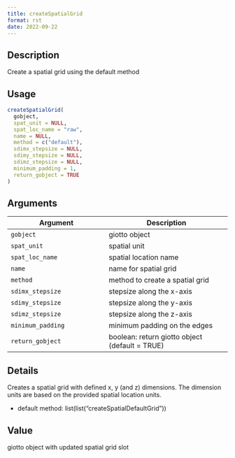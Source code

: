 ```yaml
--- 
title: createSpatialGrid 
format: rst 
date: 2022-09-22 
--- 
```


## Description

Create a spatial grid using the default method


## Usage

```r
createSpatialGrid(
  gobject,
  spat_unit = NULL,
  spat_loc_name = "raw",
  name = NULL,
  method = c("default"),
  sdimx_stepsize = NULL,
  sdimy_stepsize = NULL,
  sdimz_stepsize = NULL,
  minimum_padding = 1,
  return_gobject = TRUE
)
```


## Arguments

Argument      |Description
------------- |----------------
`gobject`     |     giotto object
`spat_unit`     |     spatial unit
`spat_loc_name`     |     spatial location name
`name`     |     name for spatial grid
`method`     |     method to create a spatial grid
`sdimx_stepsize`     |     stepsize along the x-axis
`sdimy_stepsize`     |     stepsize along the y-axis
`sdimz_stepsize`     |     stepsize along the z-axis
`minimum_padding`     |     minimum padding on the edges
`return_gobject`     |     boolean: return giotto object (default = TRUE)


## Details

Creates a spatial grid with defined x, y (and z) dimensions.
 The dimension units are based on the provided spatial location units.
   

*  default method:  list(list("createSpatialDefaultGrid"))


## Value

giotto object with updated spatial grid slot


